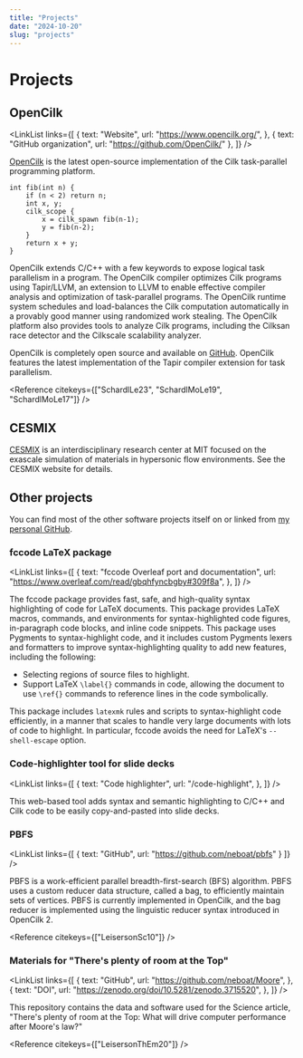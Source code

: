 ```yaml
---
title: "Projects"
date: "2024-10-20"
slug: "projects"
---
```



# Projects

## OpenCilk

<LinkList links={[
  { text: "Website", url: "https://www.opencilk.org/", },
  { text: "GitHub organization", url: "https://github.com/OpenCilk/" },
]} />

[OpenCilk](https://www.opencilk.org/) is the latest open-source implementation of the Cilk task-parallel programming platform.

```cilkcpp {4-5}
int fib(int n) {
    if (n < 2) return n;
    int x, y;
    cilk_scope {
        x = cilk_spawn fib(n-1);
        y = fib(n-2);
    }
    return x + y;
}
```

OpenCilk extends C/C++ with a few keywords to expose logical task parallelism in a program.  The OpenCilk compiler optimizes Cilk programs using Tapir/LLVM, an extension to LLVM to enable effective compiler analysis and optimization of task-parallel programs.  The OpenCilk runtime system schedules and load-balances the Cilk computation automatically in a provably good manner using randomized work stealing.  The OpenCilk platform also provides tools to analyze Cilk programs, including the Cilksan race detector and the Cilkscale scalability analyzer.

OpenCilk is completely open source and available on [GitHub](https://github.com/OpenCilk/).  OpenCilk features the latest implementation of the Tapir compiler extension for task parallelism.

<Reference citekeys={["SchardlLe23", "SchardlMoLe19", "SchardlMoLe17"]} />

## CESMIX

[CESMIX](https://cesmix.mit.edu) is an interdisciplinary research center at MIT focused on the exascale simulation of materials in hypersonic flow environments.  See the CESMIX website for details.

## Other projects

You can find most of the other software projects itself on or linked from [my personal GitHub](https://github.com/neboat).

### fccode LaTeX package

<LinkList links={[
  { text: "fccode Overleaf port and documentation",
    url: "https://www.overleaf.com/read/gbqhfyncbgby#309f8a", },
]} />

The fccode package provides fast, safe, and high-quality syntax highlighting of code for LaTeX documents.  This package provides LaTeX macros, commands, and environments for syntax-highlighted code figures, in-paragraph code blocks, and inline code snippets.  This package uses Pygments to syntax-highlight code, and it includes custom Pygments lexers and formatters to improve syntax-highlighting quality to add new features, including the following:

- Selecting regions of source files to highlight.
- Support LaTeX `\label{}` commands in code, allowing the document to use `\ref{}` commands to reference lines in the code symbolically.

This package includes `latexmk` rules and scripts to syntax-highlight code efficiently, in a manner that scales to handle very large documents with lots of code to highlight.  In particular, fccode avoids the need for LaTeX's `--shell-escape` option.

### Code-highlighter tool for slide decks

<LinkList links={[
  { text: "Code highlighter", url: "/code-highlight", },
]} />

This web-based tool adds syntax and semantic highlighting to C/C++ and Cilk code to be easily copy-and-pasted into slide decks.

### PBFS

<LinkList links={[
  { text: "GitHub", url: "https://github.com/neboat/pbfs" }
]} />

PBFS is a work-efficient parallel breadth-first-search (BFS) algorithm.  PBFS uses a custom reducer data structure, called a bag, to efficiently maintain sets of vertices.  PBFS is currently implemented in OpenCilk, and the bag reducer is implemented using the linguistic reducer syntax introduced in OpenCilk 2.

<Reference citekeys={["LeisersonSc10"]} />

### Materials for "There's plenty of room at the Top"

<LinkList links={[
  { text: "GitHub", url: "https://github.com/neboat/Moore", },
  { text: "DOI", url: "https://zenodo.org/doi/10.5281/zenodo.3715520", },
]} />

This repository contains the data and software used for the Science article, "There's plenty of room at the Top: What will drive computer performance after Moore's law?"

<Reference citekeys={["LeisersonThEm20"]} />